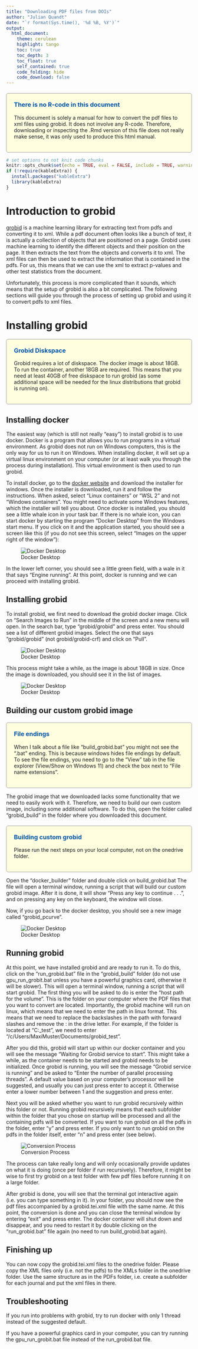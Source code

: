```yaml
---
title: "Downloading PDF files from DOIs"
author: "Julian Quandt"
date: "`r format(Sys.time(), '%d %B, %Y')`"
output: 
  html_document:
    theme: cerulean
    highlight: tango
    toc: true
    toc_depth: 3
    toc_float: true
    self_contained: true
    code_folding: hide
    code_download: false
---
```


<div style="border: 1px solid #999; border-radius: 5px; padding: 20px; margin-top: 20px; background-color: #ffffe0;">
  <h3 style="color: #0056b3; margin-top: 0;">There is no R-code in this document</h3>
  This document is solely a manual for how to convert the pdf files to xml files using grobid. It does not involve any R-code. Therefore, downloading or inspecting the .Rmd version of this file does not really make sense, it was only used to produce this html manual.
</div>

```r
# set options to not knit code chunks
knitr::opts_chunk$set(echo = TRUE, eval = FALSE, include = TRUE, warning = FALSE, message = FALSE)
if (!require(kableExtra)) {
  install.packages("kableExtra")
  library(kableExtra)
}
```

# Introduction to grobid

[grobid](https://grobid.readthedocs.io/en/latest/) is a machine learning library for extracting text from pdfs and converting it to xml.
While a pdf document often looks like a bunch of text, it is actually a collection of objects that are positioned on a page.
Grobid uses machine learning to identify the different objects and their position on the page.
It then extracts the text from the objects and converts it to xml.
The xml files can then be used to extract the information that is contained in the pdfs.
For us, this means that we can use the xml to extract p-values and other test statistics from the document. 

Unfortunately, this process is more complicated than it sounds, which means that the setup of grobid is also a bit complicated.
The following sections will guide you through the process of setting up grobid and using it to convert pdfs to xml files.

# Installing grobid


<div style="border: 1px solid #999; border-radius: 5px; padding: 20px; margin-top: 20px; background-color: #ffffe0;">
  <h3 style="color: #0056b3; margin-top: 0;">Grobid Diskspace</h3>
  Grobid requires a lot of diskspace. The docker image is about 18GB. To run the container, another 18GB are required. This means that you need at least 40GB of free diskspace to run grobid (as some additional space will be needed for the linux distributions that grobid is running on). 
</div>


## Installing docker

The easiest way (which is still not really "easy") to install grobid is to use docker.
Docker is a program that allows you to run programs in a virtual environment.
As grobid does not run on Windows computers, this is the only way for us to run it on Windows.
When installing docker, it will set up a virtual linux environment on your computer (or at least walk you through the process during installation).
This virtual environment is then used to run grobid.

To install docker, go to the [docker website](https://www.docker.com/products/docker-desktop) and download the installer for windows.
Once the installer is downloaded, run it and follow the instructions. 
When asked, select "Linux containers" or "WSL 2" and not "Windows containers". 
You might need to activate some Windows features, which the installer will tell you about.
Once docker is installed, you should see a little whale icon in your task bar.
If there is no whale icon, you can start docker by starting the program "Docker Desktop" from the Windows start menu.
If you click on it and the application started, you should see a screen like this (if you do not see this screen, select "Images on the upper right of the window"):

![Docker Desktop](src/img/docker_startscreen.png)

In the lower left corner, you should see a little green field, with a wale in it that says "Engine running".
At this point, docker is running and we can proceed with installing grobid.

## Installing grobid

To install grobid, we first need to download the grobid docker image.
Click on "Search Images to Run" in the middle of the screen and a new menu will open.
In the search bar, type "grobid/grobid" and press enter.
You should see a list of different grobid images.
Select the one that says "grobid/grobid" (not grobid/grobid-crf) and click on "Pull".

![Docker Desktop](src/img/docker_pull_grobid.png)

This process might take a while, as the image is about 18GB in size.
Once the image is downloaded, you should see it in the list of images.

![Docker Desktop](src/img/docker_image_grobid.png)

## Building our custom grobid image

<div style="border: 1px solid #999; border-radius: 5px; padding: 20px; margin-top: 20px; background-color: #ffffe0;">
  <h3 style="color: #0056b3; margin-top: 0;">File endings</h3>
  When I talk about a file like "build_grobid.bat" you might not see the ".bat" ending. This is because windows hides file endings by default. To see the file endings, you need to go to the "View" tab in the file explorer (View/Show on Windows 11) and check the box next to "File name extensions".
</div>


The grobid image that we downloaded lacks some functionality that we need to easily work with it.
Therefore, we need to build our own custom image, including some additional software.
To do this, open the folder called "grobid_build" in the folder where you downloaded this document.


<div style="border: 1px solid #999; border-radius: 5px; padding: 20px; margin-top: 20px; background-color: #ffffe0;">
  <h3 style="color: #0056b3; margin-top: 0;">Building custom grobid</h3>
  Please run the next steps on your local computer, not on the onedrive folder. 
</div>

Open the "docker_builder" folder and double click on build_grobid.bat
The file will open a terminal window, running a script that will build our custom grobid image.
After it is done, it will show "Press any key to continue . . .", and on pressing any key on the keyboard, the window will close. 

Now, if you go back to the docker desktop, you should see a new image called "grobid_pcurve".

![Docker Desktop](src/img/docker_custom_grobid.png)

## Running grobid

At this point, we have installed grobid and are ready to run it.
To do this, click on the "run_grobid.bat" file in the "grobid_build" folder (do not use gpu_run_grobit.bat unless you have a powerful graphics card, otherwise it will be slower).
This will open a terminal window, running a script that will start grobid.
The first thing you will be asked to do is enter the "host path for the volume". 
This is the folder on your computer where the PDF files that you want to convert are located.
Importantly, the grobid machine will run on linux, which means that we need to enter the path in linux format.
This means that we need to replace the backslashes in the path with forward slashes and remove the : in the drive letter.
For example, if the folder is located at "C:\Users\MaxiMuster\Documents\grobid_test", we need to enter "/c/Users/MaxiMuster/Documents/grobid_test".

After you did this, grobid will start up within our docker container and you will see the message "Waiting for Grobid service to start". 
This might take a while, as the container needs to be started and grobid needs to be initialized.
Once grobid is running, you will see the message "Grobid service is running" and be asked to "Enter the number of parallel processing threads".
A default value based on your computer's processor will be suggested, and usually you can just press enter to accept it.
Otherwise enter a lower number between 1 and the suggestion and press enter.

Next you will be asked whether you want to run grobid recursively within this folder or not.
Running grobid recursively means that each subfolder within the folder that you chose on startup will be processed and all the containing pdfs will be converted.
If you want to run grobid on all the pdfs in the folder, enter "y" and press enter.
If you only want to run grobid on the pdfs in the folder itself, enter "n" and press enter (see below).

![Conversion Process](src/img/conversion.png)

The process can take really long and will only occasionally provide updates on what it is doing (once per folder if run recursively). 
Therefore, it might be wise to first try grobid on a test folder with few pdf files before running it on a large folder.

After grobid is done, you will see that the terminal got interactive again (i.e. you can type something in it). 
In your folder, you should now see the pdf files accompanied by a grobid.tei.xml file with the same name.
At this point, the conversion is done and you can close the terminal window by entering "exit" and press enter.
The docker container will shut down and disappear, and you need to restart it by double clicking on the "run_grobid.bat" file again (no need to run build_grobid.bat again).

## Finishing up

You can now copy the grobid.tei.xml files to the onedrive folder.
Please copy the XML files only (i.e. not the pdfs) to the XMLs folder in the onedrive folder. 
Use the same structure as in the PDFs folder, i.e. create a subfolder for each journal and put the xml files in there.


## Troubleshooting

If you run into problems with grobid, try to run docker with only 1 thread instead of the suggested default. 

If you have a powerful graphics card in your computer, you can try running the gpu_run_grobit.bat file instead of the run_grobid.bat file.